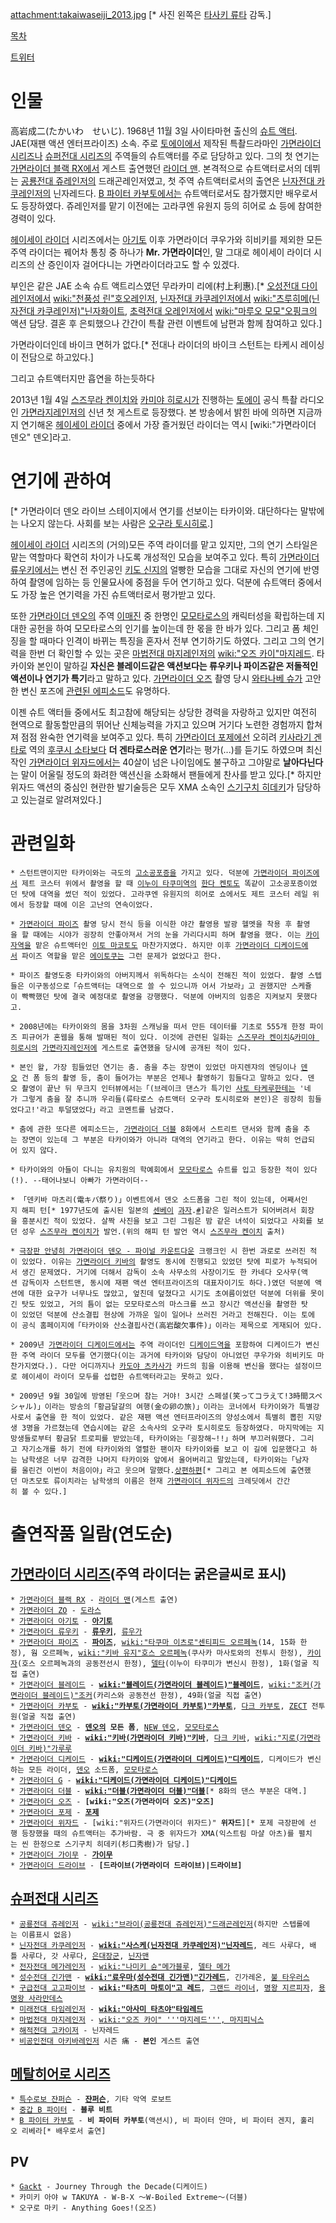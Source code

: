 attachment:takaiwaseiji_2013.jpg [* 사진 왼쪽은 [[타사키 류타]] 감독.]

[[목차]]

[https://twitter.com/seiji_takaiwa 트위터]

= 인물 =
高岩成二(たかいわ　せいじ). 1968년 11월 3일 사이타마현 출신의 [[슈트 액터]]. JAE(재팬 액션 엔터프라이즈) 소속. 주로 [[토에이]]에서 제작된 특촬드라마인 [[가면라이더 시리즈]]나 [[슈퍼전대 시리즈]]의 주역들의 슈트액터를 주로 담당하고 있다. 그의 첫 연기는 [[가면라이더 블랙 RX]]에서 게스트 출연했던 [[라이더 맨]]. 본격적으로 슈트액터로서의 데뷔는 [[공룡전대 쥬레인저]]의 드래곤레인저였고, 첫 주역 슈트액터로서의 출연은 [[닌자전대 카쿠레인저]]의 닌자레드다. [[B 파이터 카부토]]에서는 슈트액터로서도 참가했지만 배우로서도 등장하였다. 쥬레인저를 맡기 이전에는 고라쿠엔 유원지 등의 히어로 쇼 등에 참여한 경력이 있다.

[[헤이세이 라이더]] 시리즈에서는 [[아기토]] 이후 가면라이더 쿠우가와 히비키를 제외한 모든 주역 라이더는 꿰어차 통칭 중 하나가 '''Mr. 가면라이더'''인, 말 그대로 헤이세이 라이더 시리즈의 산 증인이자 걸어다니는 가면라이더라고도 할 수 있겠다.

부인은 같은 JAE 소속 슈트 액트리스였던 무라카미 리에(村上利惠).[* [[오성전대 다이레인저]]에서 [[wiki:"천풍성 린"호오레인저]], [[닌자전대 카쿠레인저]]에서 [[wiki:"츠루히메(닌자전대 카쿠레인저)"닌자화이트]], [[초력전대 오레인저]]에서 [[wiki:"마루오 모모"오핑크]]의 액션 담당. 결혼 후 은퇴했으나 간간이 특촬 관련 이벤트에 남편과 함께 참여하고 있다.]

가면라이더인데 바이크 면허가 없다.[* 전대나 라이더의 바이크 스턴트는 타케시 레이싱이 전담으로 하고있다.]

그리고 슈트액터지만 흡연을 하는듯하다

2013년 1월 4일 [[스즈무라 켄이치]]와 [[카미야 히로시]]가 진행하는 [[토에이]] 공식 특촬 라디오인 [[가면라지레인저]]의 신년 첫 게스트로 등장했다. 본 방송에서 밝힌 바에 의하면 지금까지 연기해온 [[헤이세이 라이더]] 중에서 가장 즐거웠던 라이더는 역시 [wiki:"가면라이더 덴오" 덴오]라고.
= 연기에 관하여 =
{{{#!html
<object width="425" height="349"><param name="movie" value="http://www.youtube.com/v/DgLuvspuoOo?version=3&amp;hl=ko_KR"></param><param name="allowFullScreen" value="true"></param><param name="allowscriptaccess" value="always"></param><embed src="http://www.youtube.com/v/DgLuvspuoOo?version=3&amp;hl=ko_KR" type="application/x-shockwave-flash" width="425" height="349" allowscriptaccess="always" allowfullscreen="true"></embed></object>
}}}[* 가면라이더 덴오 라이브 스테이지에서 연기를 선보이는 타카이와. 대단하다는 말밖에는 나오지 않는다. 사회를 보는 사람은 [[오구라 토시히로]].]

[[헤이세이 라이더]] 시리즈의 (거의)모든 주역 라이더를 맡고 있지만, 그의 연기 스타일은 맡는 역할마다 확연히 차이가 나도록 개성적인 모습을 보여주고 있다. 특히 [[가면라이더 류우키]]에서는 변신 전 주인공인 [[키도 신지]]의 얼빵한 모습을 그대로 자신의 연기에 반영하여 촬영에 임하는 등 인물묘사에 중점을 두어 연기하고 있다. 덕분에 슈트액터 중에서도 가장 높은 연기력을 가진 슈트액터로서 평가받고 있다. 

또한 [[가면라이더 덴오]]의 주역 [[이매진]] 중 한명인 [[모모타로스]]의 캐릭터성을 확립하는데 지대한 공헌을 하여 모모타로스의 인기를 높이는데 한 몫을 한 바가 있다. 그리고 폼 체인징을 할 때마다 인격이 바뀌는 특징을 혼자서 전부 연기하기도 하였다. 그리고 그의 연기력을 한번 더 확인할 수 있는 곳은 [[마법전대 마지레인저]]의 [[wiki:"오즈 카이"마지레드]]. 타카이와 본인이 말하길 '''자신은 블레이드같은 액션보다는 류우키나 파이즈같은 저돌적인 액션이나 연기가 특기'''라고 말하고 있다. [[가면라이더 오즈]] 촬영 당시 [[와타나베 슈]]가 고안한 변신 포즈에 [http://rannin.egloos.com/4974946 관련된 에피소드]도 유명하다.

이젠 슈트 액터들 중에서도 최고참에 해당되는 상당한 경력을 자랑하고 있지만 여전히 현역으로 활동할만큼의 뛰어난 신체능력을 가지고 있으며 거기다 노련한 경험까지 합쳐져 점점 완숙한 연기력을 보여주고 있다. 특히 [[가면라이더 포제]]에선 오히려 [[키사라기 겐타로]] 역의 [[후쿠시 소타]]보다 '''더 겐타로스러운 연기'''라는 평가(...)를 듣기도 하였으며 최신작인 [[가면라이더 위자드]]에서는 40살이 넘은 나이임에도 불구하고 그야말로 '''날아다닌다'''는 말이 어울릴 정도의 화려한 액션신을 소화해서 팬들에게 찬사를 받고 있다.[* 하지만 위자드 액션의 중심인 현란한 발기술등은 모두 XMA 소속인 [http://studio-bos.com/intra/sugiguchiWorks.html 스기구치 히데키]가 담당하고 있는걸로 알려져있다.] 

= 관련일화 =
 * 스턴트맨이지만 타카이와는 극도의 [[고소공포증]]을 가지고 있다. 덕분에 [[가면라이더 파이즈]]에서 제트 코스터 위에서 촬영을 할 때 [[이누이 타쿠미]]역의 [[한다 켄토]]도 똑같이 고소공포증이었던 탓에 대역을 썼던 적이 있었다. 고라쿠엔 유원지의 히어로 쇼에서도 제트 코스터 레일 위에서 등장할 때에 이은 고난의 연속이었다.

 * [[가면라이더 파이즈]] 촬영 당시 전식 등을 이식한 야간 촬영용 발광 헬멧을 착용 후 촬영을 할 때에는 시야가 굉장히 안좋아져서 거의 눈을 가리다시피 하며 촬영을 했다. 이는 [[카이자]]역을 맡은 슈트액터인 [[이토 마코토]]도 마찬가지였다. 하지만 이후 [[가면라이더 디케이드]]에서 파이즈 역할을 맡은 [[에이토쿠]]는 그런 문제가 없었다고 한다.

 * 파이즈 촬영도중 타카이와의 아버지께서 위독하다는 소식이 전해진 적이 있었다. 촬영 스텝들은 이구동성으로「슈트액터는 대역으로 쓸 수 있으니까 어서 가보라」고 권했지만 스케쥴이 빡빡했던 탓에 결국 예정대로 촬영을 강행했다. 덕분에 아버지의 임종은 지켜보지 못했다고.

 * 2008년에는 타카이와의 몸을 3차원 스캐닝을 떠서 만든 데이터를 기초로 555개 한정 파이즈 피규어가 혼웹을 통해 발매된 적이 있다. 이것에 관련된 일화는 [[스즈무라 켄이치]]&[[카미야 히로시]]의 [[가면라지레인저]]에 게스트로 출연했을 당시에 공개된 적이 있다.

 * 본인 왈, 가장 힘들었던 연기는 춤. 춤을 추는 장면이 있었던 마지렌쟈의 엔딩이나 [[덴오]] 건 폼 등의 촬영 등, 춤이 들어가는 부분은 언제나 촬영하기 힘들다고 말하고 있다. 덴오 촬영이 끝난 뒤 무크지 인터뷰에서는「(브레이크 댄스가 특기인 [[사토 타케루]]한테는 '네가 그렇게 춤을 잘 추니까 우리들(류타로스 슈트액터 오구라 토시히로와 본인)은 굉장히 힘들었다고!'라고 투덜댔었다」라고 코멘트를 남겼다.

 * 춤에 관한 또다른 에피소드는, [[가면라이더 더블]] 8화에서 스트리트 댄서와 함께 춤을 추는 장면이 있는데 그 부분은 타카이와가 아니라 대역의 연기라고 한다. 이유는 딱히 언급되어 있지 않다. 

 * 타카이와의 아들이 다니는 유치원의 학예회에서 [[모모타로스]] 슈트를 입고 등장한 적이 있다(!). --태어나보니 아빠가 가면라이더--

 * 「덴키바 마츠리(電キバ祭り)」이벤트에서 덴오 소드폼을 그린 적이 있는데, 어째서인지 해피 턴[* 1977년도에 출시된 일본의 [[센베이]] [[과자]].[http://www.kamedaseika.co.jp/item/brandIndex.html?brandId=4 #]]같은 일러스트가 되어버려서 회장을 흥분시킨 적이 있었다. 살짝 사진을 보고 그린 그림은 밤 같은 녀석이 되었다고 사회를 보던 성우 [[스즈무라 켄이치]]가 발언.(위의 해피 턴 발언 역시 [[스즈무라 켄이치]] 출처)

 * [[극장판 안녕히 가면라이더 덴오 - 파이널 카운트다운]] 크랭크인 시 한번 과로로 쓰러진 적이 있었다. 이유는 [[가면라이더 키바]]의 촬영도 동시에 진행되고 있었던 탓에 피로가 누적되어서 생긴 문제였다. 거기에 더해서 감독이 소속 사무소의 사장이기도 한 카네다 오사무(액션 감독이자 스턴트맨, 동시에 재팬 액션 엔터프라이즈의 대표자이기도 하다.)였던 덕분에 액션에 대한 요구가 너무나도 많았고, 엎친데 덮쳤다고 시기도 초여름이었던 덕분에 더위를 못이긴 탓도 있었고, 거의 틈이 없는 모모타로스의 마스크를 쓰고 장시간 액션신을 촬영한 탓이 있었던 덕분에 산소결핍 현상에 가까운 일이 일어나 쓰러진 거라고 전해진다. 이는 토에이 공식 홈페이지에「타카이와 산소결핍사건(高岩酸欠事件)」이라는 제목으로 게재되어 있다.

 * 2009년 [[가면라이더 디케이드]]에서는 주역 라이더인 [[디케이드]]역을 포함하여 디케이드가 변신한 주역 라이더 모두를 연기했다(이는 과거에 타카이와 담당이 아니었던 쿠우가와 히비키도 마찬가지였다.). 다만 어디까지나 [[카도야 츠카사]]가 카드의 힘을 이용해 변신을 했다는 설정이므로 헤이세이 라이더 모두를 섭렵한 슈트액터라고는 못하고 있다.

 * 2009년 9월 30일에 방영된「웃으며 참는 거야! 3시간 스페셜(笑ってコラえて!3時間スペシャル)」이라는 방송의「황금달걀의 여행(金の卵の旅)」이라는 코너에서 타카이와가 특별강사로서 출연을 한 적이 있었다. 같은 재팬 액션 엔터프라이즈의 양성소에서 특별히 뽑힌 지망생 3명을 가르쳤는데 연습시에는 같은 소속사의 오구라 토시히로도 등장하였다. 마지막에는 지망생들로부터 황금닭 트로피를 받았는데, 타카이와는「굉장해~!!」하며 부끄러워했다. 그리고 자기소개를 하기 전에 타카이와의 열렬한 팬이자 타카이와를 보고 이 길에 입문했다고 하는 남학생은 너무 감격한 나머지 타카이와 앞에서 울어버리고 말았는데, 타카이와는「남자를 울린건 이번이 처음이야」라고 웃으며 말했다.[http://www.tudou.com/programs/view/LYLErdez1S0/ 상편][http://www.tudou.com/programs/view/OGf5L5kKJ_M/ 하편][* 그리고 본 에피소드에 출연했던 마츠모토 류이치라는 남학생의 이름은 현재 [[가면라이더 위자드]]의 크레딧에서 간간히 볼 수 있다.]
= 출연작품 일람(연도순) =
== [[가면라이더 시리즈]](주역 라이더는 굵은글씨로 표시) ==
 * [[가면라이더 블랙 RX]] - [[라이더 맨]](게스트 출연)
 * [[가면라이더 ZO]] - [[도라스]]
 * [[가면라이더 아기토]] - '''[[아기토]]'''
 * [[가면라이더 류우키]] - '''[[류우키]]''', [[류우가]]
 * [[가면라이더 파이즈]] - '''[[파이즈]]''', [[wiki:"타쿠마 이츠로"센티피드 오르페녹]](14, 15화 한정), 웜 오르페녹, [[wiki:"키바 유지"호스 오르페녹]](쿠사카 마사토와의 전투시 한정), [[카이자]](호스 오르페녹과의 공동전선시 한정), [[델타]](이누이 타쿠미가 변신시 한정), 1화(얼굴 직접 출연)
 * [[가면라이더 블레이드]] - '''[[wiki:"블레이드(가면라이더 블레이드)"블레이드]]''', [[wiki:"조커(가면라이더 블레이드)"조커]](카리스와 공동전선 한정), 49화(얼굴 직접 출연)
 * [[가면라이더 카부토]] - '''[[wiki:"카부토(가면라이더 카부토)"카부토]]''', [[다크 카부토]], [[ZECT]] 전투원(얼굴 직접 출연)
 * [[가면라이더 덴오]] - '''[[덴오]]의 모든 폼''', [[NEW 덴오]], [[모모타로스]]
 * [[가면라이더 키바]] - '''[[wiki:"키바(가면라이더 키바)"키바]]''', [[다크 키바]], [[wiki:"지로(가면라이더 키바)"가루루]]
 * [[가면라이더 디케이드]] - '''[[wiki:"디케이드(가면라이더 디케이드)"디케이드]]''', 디케이드가 변신하는 모든 라이더, [[덴오]] 소드폼, [[모모타로스]]
 * [[가면라이더 G]] - '''[[wiki:"디케이드(가면라이더 디케이드)"디케이드]]'''
 * [[가면라이더 더블]] - '''[[wiki:"더블(가면라이더 더블)"더블]]'''[* 8화의 댄스 부분은 대역.]
 * [[가면라이더 오즈]] - '''[wiki:"오즈(가면라이더 오즈)"오즈]'''
 * [[가면라이더 포제]] - '''[[포제]]'''
 * [[가면라이더 위자드]] - [wiki:"위자드(가면라이더 위자드)" '''위자드'''][* 포제 극장판에 선행 등장했을 때의 슈트액터는 추가바람. 극 중 위자드가 XMA(익스트림 마샬 아츠)를 펼치는 씬 한정으로 스기구치 히데키(杉口秀樹)가 담당.]
 * [[가면라이더 가이무]] - '''[[가이무]]'''
 * [[가면라이더 드라이브]] - '''[드라이브(가면라이더 드라이브)|드라이브]'''
== [[슈퍼전대 시리즈]] == 
 * [[공룡전대 쥬레인저]] - [[wiki:"브라이(공룡전대 쥬레인저)"드래곤레인저]](하지만 스텝롤에는 이름표시 없음)
 * [[닌자전대 카쿠레인저]] - '''[[wiki:"사스케(닌자전대 카쿠레인저)"닌자레드]]''', 레드 사루다, 배틀 사루다, 갓 사루다, [[은대장군]], [[닌자맨]]
 * [[전자전대 메가레인저]] - [[wiki:"나미키 슌"메가블루]], [[델타 메가]]
 * [[성수전대 긴가맨]] - '''[[wiki:"료우마(성수전대 긴가맨)"긴가레드]]''', 긴가레온, [[불 타우러스]]
 * [[구급전대 고고파이브]] - '''[[wiki:"타츠미 마토이"고 레드]]''', [[그랜드 라이너]], [[명왕 지르피자]], [[용명왕 사라만데스]]
 * [[미래전대 타임레인저]] - '''[[wiki:"아사미 타츠야"타임레드]]'''
 * [[마법전대 마지레인저]] - [[wiki:"오즈 카이" '''마지레드''', 마지피닉스]]
 * [[해적전대 고카이저]] - 닌자레드
 * [[비공인전대 아키바레인저]] 시즌 痛 - '''본인''' 게스트 출연

== [[메탈히어로 시리즈]] == 
 * [[특수로보 쟌퍼슨]] - '''[[쟌퍼슨]]''', 기타 악역 로보트
 * [[중갑 B 파이터]] - '''블루 비트'''
 * [[B 파이터 카부토]] - '''비 파이터 카부토'''(액션시), 비 파이터 얀마, 비 파이터 겐지, 훌리오 리베라[* 배우로서 출연]

== PV == 
 * [[Gackt]] - Journey Through the Decade(디케이드)
 * 카미키 아야 w TAKUYA - W-B-X 〜W-Boiled Extreme〜(더블)
 * 오구로 마키 - Anything Goes!(오즈)
